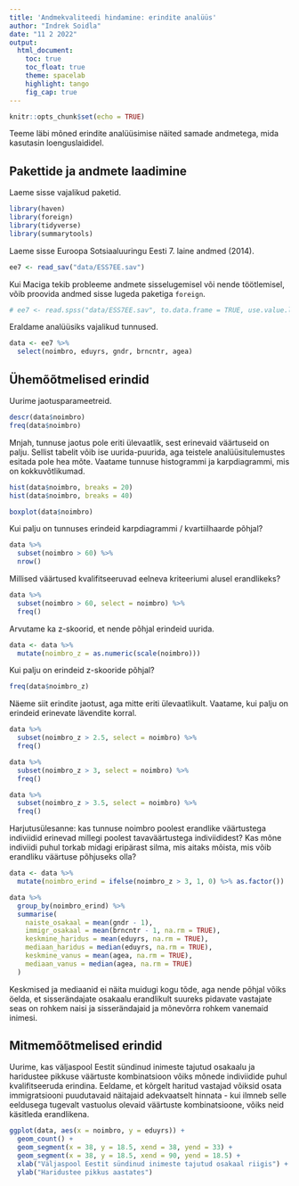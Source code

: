 ```yaml
---
title: 'Andmekvaliteedi hindamine: erindite analüüs'
author: "Indrek Soidla"
date: "11 2 2022"
output: 
  html_document:
    toc: true
    toc_float: true
    theme: spacelab
    highlight: tango
    fig_cap: true
---
```


```r
knitr::opts_chunk$set(echo = TRUE)
```

Teeme läbi mõned erindite analüüsimise näited samade andmetega, mida kasutasin loenguslaididel.

## Pakettide ja andmete laadimine

Laeme sisse vajalikud paketid.

```r
library(haven)
library(foreign)
library(tidyverse)
library(summarytools)
```

Laeme sisse Euroopa Sotsiaaluuringu Eesti 7. laine andmed (2014).

```r
ee7 <- read_sav("data/ESS7EE.sav")
```

Kui Maciga tekib probleeme andmete sisselugemisel või nende töötlemisel, võib proovida andmed sisse lugeda paketiga `foreign`.

```r
# ee7 <- read.spss("data/ESS7EE.sav", to.data.frame = TRUE, use.value.labels = FALSE)
```

Eraldame analüüsiks vajalikud tunnused.

```r
data <- ee7 %>% 
  select(noimbro, eduyrs, gndr, brncntr, agea)
```

## Ühemõõtmelised erindid

Uurime jaotusparameetreid.

```r
descr(data$noimbro)
freq(data$noimbro)
```

Mnjah, tunnuse jaotus pole eriti ülevaatlik, sest erinevaid väärtuseid on palju. Sellist tabelit võib ise uurida-puurida, aga teistele analüüsitulemustes esitada pole hea mõte. Vaatame tunnuse histogrammi ja karpdiagrammi, mis on kokkuvõtlikumad.

```r
hist(data$noimbro, breaks = 20)
hist(data$noimbro, breaks = 40)

boxplot(data$noimbro)
```

Kui palju on tunnuses erindeid karpdiagrammi / kvartiilhaarde põhjal?

```r
data %>% 
  subset(noimbro > 60) %>% 
  nrow()
```

Millised väärtused kvalifitseeruvad eelneva kriteeriumi alusel erandlikeks?

```r
data %>% 
  subset(noimbro > 60, select = noimbro) %>% 
  freq()
```

Arvutame ka z-skoorid, et nende põhjal erindeid uurida.

```r
data <- data %>% 
  mutate(noimbro_z = as.numeric(scale(noimbro)))
```

Kui palju on erindeid z-skooride põhjal?

```r
freq(data$noimbro_z)
```

Näeme siit erindite jaotust, aga mitte eriti ülevaatlikult. Vaatame, kui palju on erindeid erinevate lävendite korral.

```r
data %>% 
  subset(noimbro_z > 2.5, select = noimbro) %>% 
  freq()

data %>% 
  subset(noimbro_z > 3, select = noimbro) %>% 
  freq()

data %>% 
  subset(noimbro_z > 3.5, select = noimbro) %>% 
  freq()
```

Harjutusülesanne: kas tunnuse noimbro poolest erandlike väärtustega indiviidid erinevad millegi poolest tavaväärtustega indiviididest? Kas mõne indiviidi puhul torkab midagi eripärast silma, mis aitaks mõista, mis võib erandliku väärtuse põhjuseks olla?

```r
data <- data %>% 
  mutate(noimbro_erind = ifelse(noimbro_z > 3, 1, 0) %>% as.factor())

data %>% 
  group_by(noimbro_erind) %>% 
  summarise(
    naiste_osakaal = mean(gndr - 1),
    immigr_osakaal = mean(brncntr - 1, na.rm = TRUE),
    keskmine_haridus = mean(eduyrs, na.rm = TRUE),
    mediaan_haridus = median(eduyrs, na.rm = TRUE),
    keskmine_vanus = mean(agea, na.rm = TRUE),
    mediaan_vanus = median(agea, na.rm = TRUE)
  )
```

Keskmised ja mediaanid ei näita muidugi kogu tõde, aga nende põhjal võiks öelda, et sisserändajate osakaalu erandlikult suureks pidavate vastajate seas on rohkem naisi ja sisserändajaid ja mõnevõrra rohkem vanemaid inimesi.

## Mitmemõõtmelised erindid

Uurime, kas väljaspool Eestit sündinud inimeste tajutud osakaalu ja haridustee pikkuse väärtuste kombinatsioon võiks mõnede indiviidide puhul kvalifitseeruda erindina. Eeldame, et kõrgelt haritud vastajad võiksid osata immigratsiooni puudutavaid näitajaid adekvaatselt hinnata - kui ilmneb selle eeldusega tugevalt vastuolus olevaid väärtuste kombinatsioone, võiks neid käsitleda erandlikena.

```r
ggplot(data, aes(x = noimbro, y = eduyrs)) +
  geom_count() +
  geom_segment(x = 38, y = 18.5, xend = 38, yend = 33) +
  geom_segment(x = 38, y = 18.5, xend = 90, yend = 18.5) +
  xlab("Väljaspool Eestit sündinud inimeste tajutud osakaal riigis") +
  ylab("Haridustee pikkus aastates")

```
